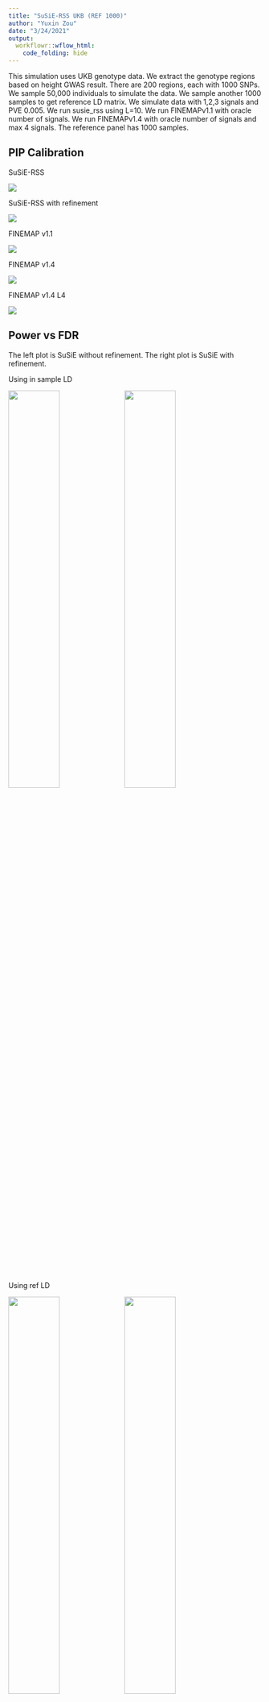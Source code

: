 ```yaml
---
title: "SuSiE-RSS UKB (REF 1000)"
author: "Yuxin Zou"
date: "3/24/2021"
output:
  workflowr::wflow_html:
    code_folding: hide
---
```


This simulation uses UKB genotype data. We extract the genotype regions based on height GWAS result. There are 200 regions, each with 1000 SNPs. We sample 50,000 individuals to simulate the data. We sample another 1000 samples to get reference LD matrix. We simulate data with 1,2,3 signals and PVE 0.005. We run susie_rss using L=10. We run FINEMAPv1.1 with oracle number of signals. We run FINEMAPv1.4 with oracle number of signals and max 4 signals. The reference panel has 1000 samples.

## PIP Calibration

SuSiE-RSS

![](assets/susierss_ukb_20210324_REF1000_pve005/susierss_ukb_20210324_REF1000_pve005_pip_calibration/ukb_pip_calib_susierss.png)

SuSiE-RSS with refinement

![](assets/susierss_ukb_20210324_REF1000_pve005/susierss_ukb_20210324_REF1000_pve005_pip_calibration/ukb_pip_calib_susierssrefine.png)

FINEMAP v1.1

![](assets/susierss_ukb_20210324_REF1000_pve005/susierss_ukb_20210324_REF1000_pve005_pip_calibration/ukb_pip_calib_fmv1.png)

FINEMAP v1.4

![](assets/susierss_ukb_20210324_REF1000_pve005/susierss_ukb_20210324_REF1000_pve005_pip_calibration/ukb_pip_calib_fmv4.png)

FINEMAP v1.4 L4

![](assets/susierss_ukb_20210324_REF1000_pve005/susierss_ukb_20210324_REF1000_pve005_pip_calibration/ukb_pip_calib_fmv4L4.png)

## Power vs FDR

The left plot is SuSiE without refinement. The right plot is SuSiE with refinement.

Using in sample LD

![](assets/susierss_ukb_20210324_REF1000_pve005/susierss_ukb_20210324_REF1000_pve005_roc/ukb_roc.pr.ERFALSE_ldin_methods.png){width=45%} ![](assets/susierss_ukb_20210324_REF1000_pve005/susierss_ukb_20210324_REF1000_pve005_roc/ukb_roc.pr.ERFALSE_refine_ldin_methods.png){width=45%}

Using ref LD

![](assets/susierss_ukb_20210324_REF1000_pve005/susierss_ukb_20210324_REF1000_pve005_roc/ukb_roc.pr.ERFALSE_ldref_methods.png){width=45%} ![](assets/susierss_ukb_20210324_REF1000_pve005/susierss_ukb_20210324_REF1000_pve005_roc/ukb_roc.pr.ERFALSE_refine_ldref_methods.png){width=45%}

SuSiE-RSS with reference LD

![](assets/susierss_ukb_20210324_REF1000_pve005/susierss_ukb_20210324_REF1000_pve005_roc/susierss_ukb_roc.pr.ERFALSE_ld.png){width=45%} ![](assets/susierss_ukb_20210324_REF1000_pve005/susierss_ukb_20210324_REF1000_pve005_roc/susierss_refine_ukb_roc.pr.ERFALSE_ld.png){width=45%}

FINEMAP v1.1 with reference LD

![](assets/susierss_ukb_20210324_REF1000_pve005/susierss_ukb_20210324_REF1000_pve005_roc/finemapv1_ukb_roc.pr_ld.png){width=70%}

FINEMAP v1.4 with reference LD

![](assets/susierss_ukb_20210324_REF1000_pve005/susierss_ukb_20210324_REF1000_pve005_roc/finemapv4_ukb_roc.pr_ld.png){width=70%}

FINEMAP v1.4 (L=4) with reference LD

![](assets/susierss_ukb_20210324_REF1000_pve005/susierss_ukb_20210324_REF1000_pve005_roc/finemapv4L4_ukb_roc.pr_ld.png){width=70%}

## CS

Overall

Without refinement

![](assets/susierss_ukb_20210324_REF1000_pve005/susierss_ukb_20210324_REF1000_pve005_cs/ukb_cs_original_plots.png){width=70%} 

```r
cs = readRDS('docs/assets/susierss_ukb_20210324_REF1000_pve005/susierss_ukb_20210324_REF1000_pve005_cs/susierss_ukb_cs.rds')
rates = matrix(unlist(cs), length(cs), byrow = T)
rownames(rates) = names(cs)
colnames(rates) = c('discoveries', 'valid', 'size', 'purity', 'avgr2','expected', 'nonconverge',
                    'power', 'coverage', 'power_se', 'coverage_se')
rates = as.data.frame(rates)
rates$method = rownames(rates)
# we used purified finemap CS
rates = rates[c(grep('susie', rates$method), grep('pure', rates$method)),]
rates = rates[c(grep('susie', rates$method), grep('finemapv4L4', rates$method)),]
rates = rates[-c(2:8, 10:16, 19, 21, 23, 27, 29, 31, 33:36, 37, 39),]
rates = rates[-c(6,11),]
rates = rates[grep('refineFALSE', rates$method),]
methods = rates$method
rename_mets = gsub('_ldin', '', methods)
rename_mets = gsub('_ldrefout', '_ldref', rename_mets)
rename_mets = gsub('_ERNA', '', rename_mets)
rename_mets = gsub('_ERFALSE', '', rename_mets)
rename_mets = gsub('_AZFALSE', '', rename_mets)
rename_mets = gsub('_AZTRUE', '_AZ', rename_mets)
rename_mets = gsub('_pure', '', rename_mets)
rename_mets = gsub('finemapv4', 'FINEMAPv1.4', rename_mets)
rename_mets = gsub('lamb0.001', 's=0.001', rename_mets)
rename_mets = gsub('lambmlelikelihood', 'estimated s', rename_mets)
rename = as.list(rename_mets)
names(rename) = methods
rates$method = sapply(rownames(rates), function(x) rename[[x]])
rates$method = gsub('_refineFALSE', '', rates$method)
rates$method = gsub('_lamb0$', '', rates$method)
library(kableExtra)
tb = rates[,c('method', 'nonconverge')]
rownames(tb) = NULL
t(tb) %>% kbl() %>% kable_styling()
```

With Refinement

![](assets/susierss_ukb_20210324_REF1000_pve005/susierss_ukb_20210324_REF1000_pve005_cs/ukb_cs_refine_plots.png){width=70%}

```r
cs = readRDS('docs/assets/susierss_ukb_20210324_REF1000_pve005/susierss_ukb_20210324_REF1000_pve005_cs/susierss_ukb_cs.rds')
rates = matrix(unlist(cs), length(cs), byrow = T)
rownames(rates) = names(cs)
colnames(rates) = c('discoveries', 'valid', 'size', 'purity', 'avgr2','expected', 'nonconverge',
                    'power', 'coverage', 'power_se', 'coverage_se')
rates = as.data.frame(rates)
rates$method = rownames(rates)
# we used purified finemap CS
rates = rates[c(grep('susie', rates$method), grep('pure', rates$method)),]
rates = rates[c(grep('susie', rates$method), grep('finemapv4L4', rates$method)),]
rates = rates[-c(2:8, 10:16, 19, 21, 23, 27, 29, 31, 33:36, 37, 39),]
rates = rates[-c(6,11),]
rates = rates[grep('refineTRUE', rates$method),]
methods = rates$method
rename_mets = gsub('_ldin', '', methods)
rename_mets = gsub('_ldrefout', '_ldref', rename_mets)
rename_mets = gsub('_ERNA', '', rename_mets)
rename_mets = gsub('_ERFALSE', '', rename_mets)
rename_mets = gsub('_AZFALSE', '', rename_mets)
rename_mets = gsub('_AZTRUE', '_AZ', rename_mets)
rename_mets = gsub('_pure', '', rename_mets)
rename_mets = gsub('finemapv4', 'FINEMAPv1.4', rename_mets)
rename_mets = gsub('lamb0.001', 's=0.001', rename_mets)
rename_mets = gsub('lambmlelikelihood', 'estimated s', rename_mets)
rename = as.list(rename_mets)
names(rename) = methods
rates$method = sapply(rownames(rates), function(x) rename[[x]])
rates$method = gsub('_refineTRUE', '', rates$method)
rates$method = gsub('_lamb0$', '', rates$method)
library(kableExtra)
tb = rates[,c('method', 'nonconverge')]
rownames(tb) = NULL
t(tb) %>% kbl() %>% kable_styling()
```

1 signal

Without refinement

![](assets/susierss_ukb_20210324_REF1000_pve005/susierss_ukb_20210324_REF1000_pve005_cs/ukb_cs_original_s1_plots.png){width=70%}

With refinement

![](assets/susierss_ukb_20210324_REF1000_pve005/susierss_ukb_20210324_REF1000_pve005_cs/ukb_cs_refine_s1_plots.png){width=70%}

2 signals

Without refinement

![](assets/susierss_ukb_20210324_REF1000_pve005/susierss_ukb_20210324_REF1000_pve005_cs/ukb_cs_original_s2_plots.png){width=70%} 

With refinement

![](assets/susierss_ukb_20210324_REF1000_pve005/susierss_ukb_20210324_REF1000_pve005_cs/ukb_cs_refine_s2_plots.png){width=70%}

3 signals

Without refinement

![](assets/susierss_ukb_20210324_REF1000_pve005/susierss_ukb_20210324_REF1000_pve005_cs/ukb_cs_original_s3_plots.png){width=70%}

With refinement

![](assets/susierss_ukb_20210324_REF1000_pve005/susierss_ukb_20210324_REF1000_pve005_cs/ukb_cs_refine_s3_plots.png){width=70%}



